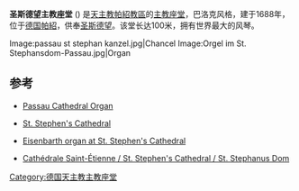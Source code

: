 {{Infobox church
| name                   = 圣斯德望主教座堂
| native_name            = Stephansdom 
| native_name_lang       = German 
| image                  = Passauer Dom.jpg
| imagesize              = 250px
| latd                   = 48
| latm                   = 34
| lats                   = 47
| latNS                  = N
| longd                  = 13
| longm                  = 27
| longs                  = 56
| longEW                 = E
| location               = [[德国|德国]][[帕紹|帕紹]] 
 | denomination           = [[罗马天主教|罗马天主教]] 
| founded date           = 1668
| style                  = 巴洛克
| completed date         = 1693
| length                 = {{convert|100|m|ftin|abbr=on}}
| bells                  = 8
}}

'''圣斯德望主教座堂''' ({{lang-de|Dom St. Stephan}}) 是[[天主教帕紹教區|天主教帕紹教區]]的[[主教座堂|主教座堂]]，巴洛克风格，建于1688年，位于[[德国|德国]][[帕紹|帕紹]]，供奉[[圣斯德望|圣斯德望]]。该堂长达100米，拥有世界最大的风琴。

<gallery>
Image:passau st stephan kanzel.jpg|Chancel
Image:Orgel im St. Stephansdom-Passau.jpg|Organ
</gallery>

==参考==
*{{en icon}} [https://web.archive.org/web/20060207021841/http://www.theatreorgans.com/laird/Passau.html Passau Cathedral Organ]
*{{de icon}} [https://web.archive.org/web/20081221025141/http://www.bistum-passau.de/site.phtml?page=knkl_dom St. Stephen's Cathedral]
*{{de icon}} [https://web.archive.org/web/20120722002655/http://www.eberhard-geier.de/padomorgel.htm Eisenbarth organ at St. Stephen's Cathedral]
*{{fr icon}} {{en icon}} [https://web.archive.org/web/20110604163707/http://infopuq.uquebec.ca/~uss1010/orgues/allemagne/passau.html Cathédrale Saint-Étienne / St. Stephen's Cathedral / St. Stephanus Dom]

{{coord|48|34|27|N|13|27|56|E|region:DE-BY_type:landmark|display=title}}

{{Authority control}}
[[Category:德国天主教主教座堂|Category:德国天主教主教座堂]]